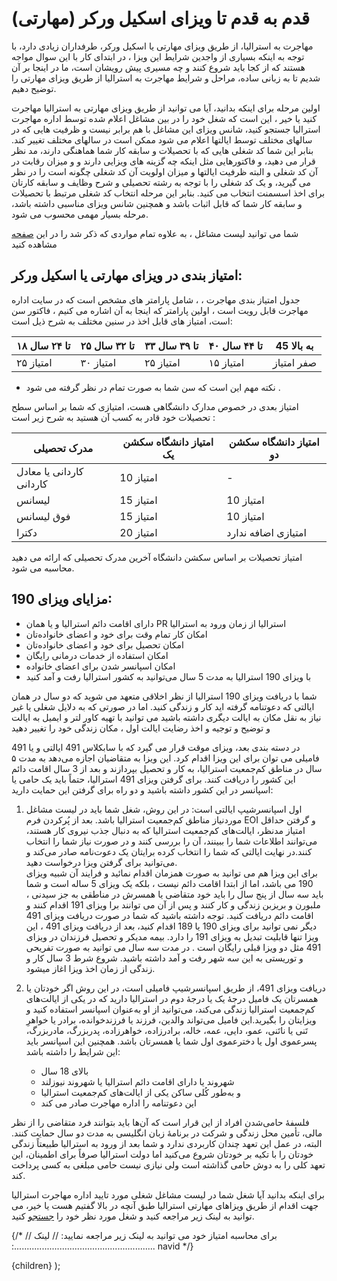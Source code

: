 

# قدم به قدم تا ویزای اسکیل ورکر (مهارتی)


مهاجرت به استرالیا، از طریق ویزای مهارتی یا اسکیل ورکر، طرفداران زیادی دارد، با توجه به اینکه بسیاری از واجدین شرایط این ویزا ، در ابتدای کار با  این سوال مواجه هستند  که از کجا باید شروع کنند و چه مسیری پیش رویشان است، ما در اینجا بر آن شدیم تا به زبانی ساده، مراحل و شرایط مهاجرت به استرالیا از طریق ویزای مهارتی را توضیح دهیم.

اولین مرحله برای اینکه بدانید، آیا می توانید از طریق ویزای مهارتی به استرالیا مهاجرت کنید یا خیر ، این است که شغل خود را در بین مشاغل اعلام شده توسط اداره مهاجرت استرالیا جستجو کنید، شانس ویزای این مشاغل با هم برابر نیست و ظرفیت هایی که در سالهای مختلف توسط ایالتها اعلام می شود ممکن است در سالهای مختلف تغییر کند. بنابر این شما  کد شغلی هایی که با تحصیلات و سابقه کار شما هماهنگی دارند، مد نظر  قرار می دهید،  و فاکتورهایی مثل اینکه چه گزینه های ویزایی دارند و و میزان رقابت در آن کد شغلی و البته ظرفیت ایالتها و میزان اولویت آن کد شغلی چگونه است را در نظر می گیرید، و یک کد شغلی را با توجه به رشته تحصیلی و شرح وظایف و سابقه کارتان برای اخذ اسسمنت انتخاب می کنید. بنابر این مرحله انتخاب کد شغلی مرتبط با تحصیلات و سابقه کار شما که قابل اثبات باشد و همچنین شانس ویزای مناسبی داشته باشد، مرحله بسیار مهمی محسوب می شود. 

شما می توانید لیست مشاغل ، به علاوه تمام مواردی که ذکر شد را در این [صفحه](https://www.marabox.com/fa/occupations) مشاهده کنید

## امتیاز بندی در ویزای مهارتی یا اسکیل ورکر: 

جدول  امتیاز بندی مهاجرت ،  ، شامل پارامتر های مشخص است که در سایت اداره مهاجرت قابل رویت است ، اولین پارامتر که اینجا به آن اشاره می کنیم ، فاکتور سن است، امتیاز های قابل اخذ در سنین مختلف به شرح ذیل است:


|۱۸  تا ۲۴ سال|۲۵ تا ۳۲ سال|۳۳ تا ۳۹ سال |۴۰ تا ۴۴ سال          |45 به بالا|
| --- | --- | --- | --- | --- |
|۲۵ امتیاز|۳۰ امتیاز|۲۵ امتیاز|۱۵ امتیاز|صفر امتیاز|

* نکته مهم این است که  سن شما  به صورت تمام در نظر گرفته می شود .


امتیاز بعدی در خصوص مدارک دانشگاهی هست، امتیازی که شما بر اساس سطح تحصیلات خود قادر به کسب آن هستید به شرح زیر است :

|مدرک تحصیلی|امتیاز دانشگاه سکشن یک|امتیاز دانشگاه سکشن دو| 
| --- | --- | --- | 
|کاردانی یا معادل کاردانی|10 امتیاز| - |
|لیسانس|15 امتیاز|10 امتیاز|
|فوق لیسانس|15 امتیاز|10 امتیاز|
|دکترا|20 امتیاز|امتیازی اضافه ندارد|

امتیاز تحصیلات بر اساس سکشن دانشگاه آخرین مدرک تحصیلی که ارائه می دهید محاسبه می شود.

## مزایای ویزای 190:

* دارای اقامت دائم استرالیا و یا همان PR استرالیا از زمان ورود به استرالیا
* امکان کار تمام وقت برای خود و اعضای خانواده‌تان
* امکان تحصیل برای خود و اعضای خانواده‌تان
* امکان استفاده از خدمات درمانی رایگان
* امکان اسپانسر شدن برای اعضای خانواده
* با ویزای 190 استرالیا به مدت 5 سال می‌توانید به کشور استرالیا رفت و آمد کنید

شما با دریافت ویزای 190 استرالیا از نظر اخلاقی متعهد می شوید که دو سال در همان ایالتی که دعوتنامه گرفته اید کار و زندگی کنید. اما در صورتی که به دلایل شغلی یا غیر نیاز به نقل مکان به ایالت دیگری داشته باشید می توانید با تهیه کاور لتر و ایمیل به ایالت و توضیح و توجیه و اخذ رضایت ایالت  اول ، مکان زندگی خود را تغییر دهید

در دسته بندی بعد، ویزای موقت قرار می گیرد که با سابکلاس 491 ایالتی و یا 491 فامیلی می توان برای این ویزا اقدام کرد.  این ویزا به متقاضیان اجازه می‌دهد به مدت ۵ سال در مناطق کم‌جمعیت استرالیا، به کار و تحصیل بپردازند و بعد از 3 سال اقامت دائم این کشور را دریافت کنند. برای گرفتن ویزای 491 استرالیا، حتماً باید یک حامی یا اسپانسر در این کشور داشته باشید و دو راه برای گرفتن این حمایت دارید: 
1. اول اسپانسرشیپ ایالتی است: در این روش، شغل شما باید در لیست مشاغل موردنیاز مناطق کم‌جمعیت استرالیا باشد. بعد از پُرکردن فرم EOI و گرفتن حداقل امتیاز مدنظر، ایالت‌های کم‌جمعیت استرالیا که به دنبال جذب نیروی کار هستند، می‌توانند اطلاعات شما را ببینند، آن‌ را بررسی کنند و در صورت نیاز شما را انتخاب کنند.در نهایت ایالتی که شما را انتخاب کرده برایتان یک دعوت‌‌نامه صادر می‌کند و می‌توانید برای گرفتن ویزا درخواست دهید.  
   برای این ویزا هم می توانید به صورت همزمان اقدام نمائید و فرایند آن شبیه ویزای 190 می باشد، اما از ابتدا اقامت دائم نیست ، بلکه یک ویزای 5 ساله است  و شما باید سه سال از پنج سال را باید خود متقاضی یا همسرش در مناطقی به جز سیدنی ، ملبورن و بریزبن زندگی و کار کنند و پس از آن می توانند  برا ویزای 191 اقدام کنند و  اقامت دائم دریافت کنید.  توجه داشته باشید که شما در صورت دریافت ویزای 491 دیگر نمی توانید برای ویزای 190 یا 189 اقدام کنید، بعد از دریافت ویزای 491 ، این ویزا تنها قابلیت تبدیل به ویزای 191 را دارد. بیمه مدیکر و تحصیل فرزندان در ویزای 491 مثل دو ویزا قبلی رایگان است .  در مدت سه سال می توانید به صورت تفریحی و توریستی به این سه شهر رفت و آمد داشته باشید. شروع شرط 3 سال کار و زندگی از زمان اخذ ویزا اغاز میشود. 

2. دریافت ویزای 491، از طریق اسپانسرشیپ فامیلی است، در این روش اگر خودتان یا همسرتان یک فامیل درجۀ یک یا درجۀ دوم در استرالیا دارید که در یکی از ایالت‌های کم‌جمعیت استرالیا زندگی می‌کند، می‌توانید از او به‌عنوان اسپانسر استفاده کنید و ویزایتان را بگیرید.این فامیل می‌تواند والدین، فرزند یا فرزندخوانده، برادر یا خواهرِ تَنی یا ناتَنی، عمو، دایی، عمه، خاله، برادرزاده، خواهرزاده، پدربزرگ، مادربزرگ، پسرعموی اول یا دخترعموی اول شما یا همسرتان باشد. همچنین این اسپانسر باید این شرایط را داشته باشد:
    * بالای 18 سال
    * شهروند یا دارای اقامت دائم استرالیا یا شهروند نیوزلند
    * و به‌طور کُلی ساکن یکی از ایالت‌های کم‌جمعیت استرالیا
    * این دعوتنامه را اداره مهاجرت صادر می کند

فلسفۀ حامی‌شدن افراد از این قرار است که آن‌ها باید بتوانند فرد متقاضی را از نظر مالی، تأمین محل زندگی و شرکت در برنامۀ زبان انگلیسی به مدت دو سال حمایت کنند. البته، در عمل این تعهد چندان کاربردی ندارد و شما بعد از ورود به استرالیا طبیعتاً زندگی خودتان را با تکیه بر خودتان شروع می‌کنید اما دولت استرالیا صرفاً برای اطمینان، این تعهد کلی را به دوش حامی گذاشته است ولی نیازی نیست حامی مبلغی به کسی پرداخت کند.
 
 برای اینکه بدانید آیا شغل شما در لیست مشاغل  شغلی مورد تایید اداره مهاجرت استرالیا  جهت اقدام از طریق ویزاهای مهارتی استرالیا طبق آنچه در بالا گفتیم هست یا خیر، می توانید به لینک زیر مراجعه کنید و  شغل مورد نظر خود را [جستجو](https://www.marabox.com/fa/occupations) کنید.

{/* //  برای محاسبه امتیاز خود می توانید به لینک زیر مراجعه نمایید: 
// لینک :........................................................ navid */}




  <PageLayout>
    <MDXProvider meta={meta}>{children}</MDXProvider>
  </PageLayout>
);
